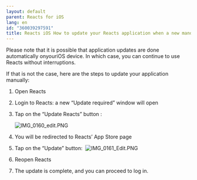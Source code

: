 ```yaml
---
layout: default
parent: Reacts for iOS
lang: en
id: "360039297591"
title: Reacts iOS How to update your Reacts application when a new mandatory version is available 
---
```

Please note that it is possible that application updates are done automatically onyouriOS device. In which case, you can continue to use Reacts without interruptions.

If that is not the case, here are the steps to update your application manually:

1.  Open Reacts  
      
    
2.  Login to Reacts: a new “Update required” window will open
    
3.  Tap on the “Update Reacts” button :  
      
    ![IMG_0160_edit.PNG](@assets/attachments/IMG_0160_edit.PNG)
      
    
4.  You will be redirected to Reacts’ App Store page
5.  Tap on the “Update” button:  ![IMG_0161_Edit.PNG](@assets/attachments/IMG_0161_Edit.PNG)
6.  Reopen Reacts  
      
    
7.  The update is complete, and you can proceed to log in.


